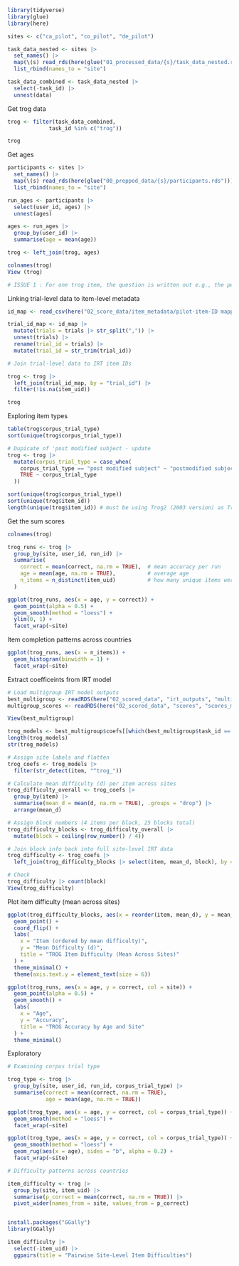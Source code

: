 ```r
library(tidyverse)
library(glue)
library(here)

sites <- c("ca_pilot", "co_pilot", "de_pilot")

task_data_nested <- sites |>
  set_names() |>
  map(\(s) read_rds(here(glue("01_processed_data/{s}/task_data_nested.rds")))) |>
  list_rbind(names_to = "site")

task_data_combined <- task_data_nested |>
  select(-task_id) |>
  unnest(data)
```

Get trog data

```r

trog <- filter(task_data_combined, 
             task_id %in% c("trog"))

trog

```

Get ages

```r
participants <- sites |>
  set_names() |>
  map(\(s) read_rds(here(glue("00_prepped_data/{s}/participants.rds")))) |>
  list_rbind(names_to = "site")

run_ages <- participants |>
  select(user_id, ages) |>
  unnest(ages)

ages <- run_ages |>
  group_by(user_id) |>
  summarise(age = mean(age))

trog <- left_join(trog, ages)

colnames(trog)
View (trog)

# ISSUE 1 : For one trog item, the question is written out e.g., the pencil is neither long nor red. #  Note use 'item_uid' field only for now not 'item_id'.

```

Linking trial-level data to item-level metadata

```r

id_map <- read_csv(here("02_score_data/item_metadata/pilot-item-ID mapping.csv"))

trial_id_map <- id_map |>
  mutate(trials = trials |> str_split(",")) |>
  unnest(trials) |>
  rename(trial_id = trials) |>
  mutate(trial_id = str_trim(trial_id))

# Join trial-level data to IRT item IDs

trog <- trog |>
  left_join(trial_id_map, by = "trial_id") |>
  filter(!is.na(item_uid))

trog

```

Exploring item types

```r

table(trog$corpus_trial_type)
sort(unique(trog$corpus_trial_type))

# Dupicate of 'post modified subject - update
trog <- trog |>
  mutate(corpus_trial_type = case_when(
    corpus_trial_type == "post modified subject" ~ "postmodified subject",
    TRUE ~ corpus_trial_type
  ))

sort(unique(trog$corpus_trial_type))
sort(unique(trog$item_id))
length(unique(trog$item_id)) # must be using Trog2 (2003 version) as Trog1 only has 80 items

```

Get the sum scores

```r

colnames(trog)

trog_runs <- trog |>
  group_by(site, user_id, run_id) |>
  summarise(
    correct = mean(correct, na.rm = TRUE),  # mean accuracy per run
    age = mean(age, na.rm = TRUE),          # average age
    n_items = n_distinct(item_uid)          # how many unique items were completed
  )

ggplot(trog_runs, aes(x = age, y = correct)) +
  geom_point(alpha = 0.5) +
  geom_smooth(method = "loess") +
  ylim(0, 1) +
  facet_wrap(~site)

```

Item completion patterns across countries

```r

ggplot(trog_runs, aes(x = n_items)) +
  geom_histogram(binwidth = 1) +
  facet_wrap(~site)

```

Extract coefficeints from IRT model

```r

# Load multigroup IRT model outputs
best_multigroup <- readRDS(here("02_scored_data", "irt_outputs", "multigroup_best_outputs.rds"))
multigroup_scores <- readRDS(here("02_scored_data", "scores", "scores_multigroup.rds"))

View(best_multigroup)

trog_models <- best_multigroup$coefs[[which(best_multigroup$task_id == "trog")]]
length(trog_models)
str(trog_models)

# Assign site labels and flatten
trog_coefs <- trog_models |> 
  filter(str_detect(item, "^trog_"))  

# Calculate mean difficulty (d) per item across sites
trog_difficulty_overall <- trog_coefs |>
  group_by(item) |>
  summarise(mean_d = mean(d, na.rm = TRUE), .groups = "drop") |>
  arrange(mean_d)

# Assign block numbers (4 items per block, 25 blocks total)
trog_difficulty_blocks <- trog_difficulty_overall |>
  mutate(block = ceiling(row_number() / 4))

# Join block info back into full site-level IRT data
trog_difficulty <- trog_coefs |>
  left_join(trog_difficulty_blocks |> select(item, mean_d, block), by = "item")

# Check
trog_difficulty |> count(block)
View(trog_difficulty)


```

Plot item difficulty (mean across sites)

```r

ggplot(trog_difficulty_blocks, aes(x = reorder(item, mean_d), y = mean_d)) +
  geom_point() +
  coord_flip() +
  labs(
    x = "Item (ordered by mean difficulty)",
    y = "Mean Difficulty (d)",
    title = "TROG Item Difficulty (Mean Across Sites)"
  ) +
  theme_minimal() +
  theme(axis.text.y = element_text(size = 6))

ggplot(trog_runs, aes(x = age, y = correct, col = site)) +
  geom_point(alpha = 0.5) +
  geom_smooth() +
  labs(
    x = "Age",
    y = "Accuracy",
    title = "TROG Accuracy by Age and Site"
  ) +
  theme_minimal()


```

Exploratory

```r

# Examining corpus trial type

trog_type <- trog |>
  group_by(site, user_id, run_id, corpus_trial_type) |>
  summarise(correct = mean(correct, na.rm = TRUE),
            age = mean(age, na.rm = TRUE))

ggplot(trog_type, aes(x = age, y = correct, col = corpus_trial_type)) +
  geom_smooth(method = "loess") +
  facet_wrap(~site)

ggplot(trog_type, aes(x = age, y = correct, col = corpus_trial_type)) +
  geom_smooth(method = "loess") +
  geom_rug(aes(x = age), sides = "b", alpha = 0.2) +
  facet_wrap(~site)

# Difficulty patterns across countries

item_difficulty <- trog |>
  group_by(site, item_uid) |>
  summarise(p_correct = mean(correct, na.rm = TRUE)) |>
  pivot_wider(names_from = site, values_from = p_correct)


install.packages("GGally")
library(GGally)

item_difficulty |>
  select(-item_uid) |>
  ggpairs(title = "Pairwise Site-Level Item Difficulties")



```